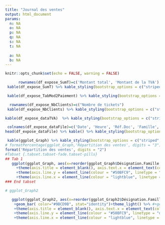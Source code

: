 ```yaml
---
title: "Journal des ventes"
output: html_document
params:
  n: NA
  o: NA
  p: NA
  q: NA
  s: NA
  t: NA
  
  a: NA
  b: NA
---
```

```r
knitr::opts_chunk$set(echo = FALSE, warning = FALSE)
```

```r
      rownames(df_expose_SumT)=c('Montant total', 'Montant de la TVA')
 kable(df_expose_SumT) %>% kable_styling(bootstrap_options = c("striped", "hover", "condensed"), full_width = F, position = "float_left")
```


```r
 kable(df_expose_TabMod2Paiement) %>% kable_styling(bootstrap_options = c("striped", "hover", "condensed"), full_width = F)
```

```r
  rownames(df_expose_NbClients)=c("Nombre de tickets")
 kable(df_expose_NbClients) %>% kable_styling(bootstrap_options = c("striped", "hover", "condensed"), full_width = F, position = "float_left")
```

```r
kable(df_expose_dataTVA)  %>% kable_styling(bootstrap_options = c("striped", "hover", "condensed"), full_width = F)
```

```r
 colnames(df_expose_dataFile)=c('Date', 'Heure', 'Réf.Doc', 'Famille', 'Code article','Désignation ', 'Qté', 'Taux de TVA','Prix', 'Montant soumis', 'TVA collectée', 'Montant Total')
head(df_expose_dataFile) %>% kable() %>% kable_styling(bootstrap_options = c("striped", "hover", "responsive")) %>% scroll_box(width = "100%", height = "auto")

```

```r
 kable(ggplot_Graph) %>% kable_styling(bootstrap_options = c("striped", "hover", "condensed"))
# formatPercentage(ggplot_Graph,'Répartition des ventes', digits = "3")
format('Répartition des ventes', digits = "2")
#Tabset {.tabset.tabset-fade.tabset-pills}
## Tab 1
   ggplot(ggplot_Graph, aes(x=reorder(ggplot_Graph$Désignation.Famille, ggplot_Graph$Montant.Total), fill=ggplot_Graph$'Désignation.Famille', y=ggplot_Graph$Montant.Total))+geom_histogram(color="#4EDB1B", stat = 'identity')+theme_light() %>%
     +theme(axis.title = element_blank(), axis.text.x = element_text(color = 'steelblue', size = 8, hjust = 1, face = "italic") ) %>%
     +theme(axis.line.y = element_line(colour = "#50BFC9", linetype = "dotted", size = 1))+theme(legend.position = 'bottom', legend.title = element_blank()) %>%
     +theme(axis.line.x = element_line(colour = "lightblue", linetype = "dotdash"))+scale_fill_brewer(palette = "Set3")+scale_x_discrete(labels = abbreviate)
### End tabset
```

```r
# ggplot_Graph2

   ggplot(ggplot_Graph2, aes(x=reorder(ggplot_Graph2$Désignation.Famille, ggplot_Graph2$'Répartition des ventes'), fill=ggplot_Graph2$'Désignation.Famille', y=ggplot_Graph2$'Répartition des ventes')) %>%
    +geom_bar( color="#9BCD9B", stat="identity")+theme_light() %>% #+geom_text(aes(label = ggplot_Graph2$'Répartition des ventes', ggplot_Graph2$Désignation.Famille, ggplot_Graph2$'Répartition des ventes'), vjust=1.6, color='white', size = 0.5) %>%
    +theme(axis.title = element_blank(), axis.text.x = element_text(color = 'steelblue', size = 8, hjust = 1, face = "italic") ) %>%
    +theme(axis.line.y = element_line(colour = "#50BFC9", linetype = "dotted", size = 1))+theme(legend.position = 'bottom', legend.title = element_blank() ) %>%
    +theme(axis.line.x = element_line(colour = "lightblue", linetype = "dotdash"))+scale_fill_brewer(palette = 'Set3')+scale_y_continuous(labels = scales::percent)+scale_x_discrete(labels = abbreviate)


```



